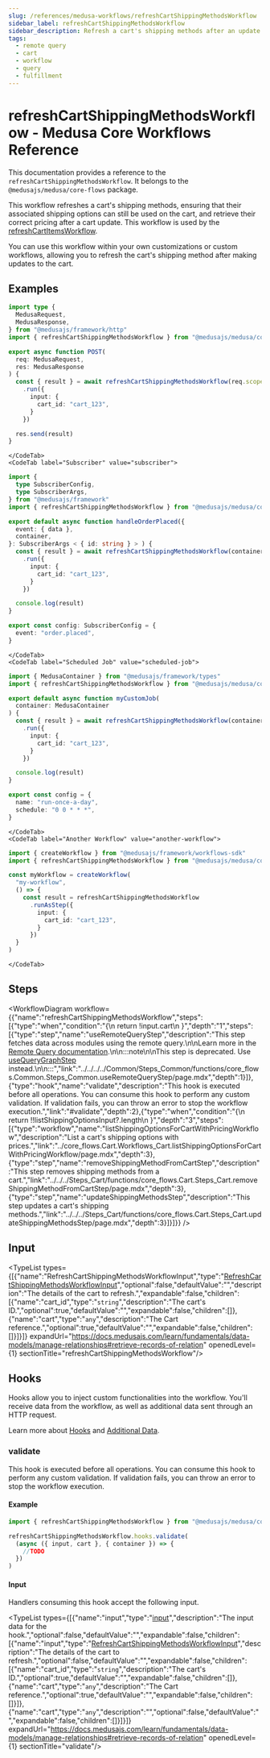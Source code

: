 ```yaml
---
slug: /references/medusa-workflows/refreshCartShippingMethodsWorkflow
sidebar_label: refreshCartShippingMethodsWorkflow
sidebar_description: Refresh a cart's shipping methods after an update.
tags:
  - remote query
  - cart
  - workflow
  - query
  - fulfillment
---
```



# refreshCartShippingMethodsWorkflow - Medusa Core Workflows Reference

This documentation provides a reference to the `refreshCartShippingMethodsWorkflow`. It belongs to the `@medusajs/medusa/core-flows` package.

This workflow refreshes a cart's shipping methods, ensuring that their associated shipping options can still be used on the cart,
and retrieve their correct pricing after a cart update. This workflow is used by the [refreshCartItemsWorkflow](../core_flows.Cart.Workflows_Cart.refreshCartItemsWorkflow/page.mdx).

You can use this workflow within your own customizations or custom workflows, allowing you to refresh the cart's shipping method after making updates to the cart.

<SourceCodeLink link="https://github.com/medusajs/medusa/blob/cab00ff2b8935fdd788157ee36402ae59b079268/packages/core/core-flows/src/cart/workflows/refresh-cart-shipping-methods.ts#L52" />

## Examples

<CodeTabs group="workflow-exection">
    <CodeTab label="API Route" value="api-route">
    
```ts title="src/api/workflow/route.ts"
import type {
  MedusaRequest,
  MedusaResponse,
} from "@medusajs/framework/http"
import { refreshCartShippingMethodsWorkflow } from "@medusajs/medusa/core-flows"

export async function POST(
  req: MedusaRequest,
  res: MedusaResponse
) {
  const { result } = await refreshCartShippingMethodsWorkflow(req.scope)
    .run({
      input: {
        cart_id: "cart_123",
      }
    })

  res.send(result)
}
```

    </CodeTab>
    <CodeTab label="Subscriber" value="subscriber">
    
```ts title="src/subscribers/order-placed.ts"
import {
  type SubscriberConfig,
  type SubscriberArgs,
} from "@medusajs/framework"
import { refreshCartShippingMethodsWorkflow } from "@medusajs/medusa/core-flows"

export default async function handleOrderPlaced({
  event: { data },
  container,
}: SubscriberArgs < { id: string } > ) {
  const { result } = await refreshCartShippingMethodsWorkflow(container)
    .run({
      input: {
        cart_id: "cart_123",
      }
    })

  console.log(result)
}

export const config: SubscriberConfig = {
  event: "order.placed",
}
```

    </CodeTab>
    <CodeTab label="Scheduled Job" value="scheduled-job">
    
```ts title="src/jobs/message-daily.ts"
import { MedusaContainer } from "@medusajs/framework/types"
import { refreshCartShippingMethodsWorkflow } from "@medusajs/medusa/core-flows"

export default async function myCustomJob(
  container: MedusaContainer
) {
  const { result } = await refreshCartShippingMethodsWorkflow(container)
    .run({
      input: {
        cart_id: "cart_123",
      }
    })

  console.log(result)
}

export const config = {
  name: "run-once-a-day",
  schedule: "0 0 * * *",
}
```

    </CodeTab>
    <CodeTab label="Another Workflow" value="another-workflow">
    
```ts title="src/workflows/my-workflow.ts"
import { createWorkflow } from "@medusajs/framework/workflows-sdk"
import { refreshCartShippingMethodsWorkflow } from "@medusajs/medusa/core-flows"

const myWorkflow = createWorkflow(
  "my-workflow",
  () => {
    const result = refreshCartShippingMethodsWorkflow
      .runAsStep({
        input: {
          cart_id: "cart_123",
        }
      })
  }
)
```

    </CodeTab>
  </CodeTabs>

## Steps

<WorkflowDiagram workflow={{"name":"refreshCartShippingMethodsWorkflow","steps":[{"type":"when","condition":"{\n      return !input.cart\n    }","depth":"1","steps":[{"type":"step","name":"useRemoteQueryStep","description":"This step fetches data across modules using the remote query.\n\nLearn more in the [Remote Query documentation](https://docs.medusajs.com/learn/fundamentals/module-links/query).\n\n:::note\n\nThis step is deprecated. Use [useQueryGraphStep](../../../../Common/Steps_Common/functions/core_flows.Common.Steps_Common.useQueryGraphStep/page.mdx) instead.\n\n:::","link":"../../../../Common/Steps_Common/functions/core_flows.Common.Steps_Common.useRemoteQueryStep/page.mdx","depth":1}]},{"type":"hook","name":"validate","description":"This hook is executed before all operations. You can consume this hook to perform any custom validation. If validation fails, you can throw an error to stop the workflow execution.","link":"#validate","depth":2},{"type":"when","condition":"{\n      return !!listShippingOptionsInput?.length\n    }","depth":"3","steps":[{"type":"workflow","name":"listShippingOptionsForCartWithPricingWorkflow","description":"List a cart's shipping options with prices.","link":"../core_flows.Cart.Workflows_Cart.listShippingOptionsForCartWithPricingWorkflow/page.mdx","depth":3},{"type":"step","name":"removeShippingMethodFromCartStep","description":"This step removes shipping methods from a cart.","link":"../../../Steps_Cart/functions/core_flows.Cart.Steps_Cart.removeShippingMethodFromCartStep/page.mdx","depth":3},{"type":"step","name":"updateShippingMethodsStep","description":"This step updates a cart's shipping methods.","link":"../../../Steps_Cart/functions/core_flows.Cart.Steps_Cart.updateShippingMethodsStep/page.mdx","depth":3}]}]}} />

## Input

<TypeList types={[{"name":"RefreshCartShippingMethodsWorkflowInput","type":"[RefreshCartShippingMethodsWorkflowInput](../../../../types/core_flows.RefreshCartShippingMethodsWorkflowInput/page.mdx)","optional":false,"defaultValue":"","description":"The details of the cart to refresh.","expandable":false,"children":[{"name":"cart_id","type":"`string`","description":"The cart's ID.","optional":true,"defaultValue":"","expandable":false,"children":[]},{"name":"cart","type":"`any`","description":"The Cart reference.","optional":true,"defaultValue":"","expandable":false,"children":[]}]}]} expandUrl="https://docs.medusajs.com/learn/fundamentals/data-models/manage-relationships#retrieve-records-of-relation" openedLevel={1} sectionTitle="refreshCartShippingMethodsWorkflow"/>

## Hooks

Hooks allow you to inject custom functionalities into the workflow. You'll receive data from the workflow, as well as additional data sent through an HTTP request.

Learn more about [Hooks](https://docs.medusajs.com/learn/fundamentals/workflows/workflow-hooks) and [Additional Data](https://docs.medusajs.com/learn/fundamentals/api-routes/additional-data).

### validate

This hook is executed before all operations. You can consume this hook to perform any custom validation. If validation fails, you can throw an error to stop the workflow execution.

#### Example

```ts
import { refreshCartShippingMethodsWorkflow } from "@medusajs/medusa/core-flows"

refreshCartShippingMethodsWorkflow.hooks.validate(
  (async ({ input, cart }, { container }) => {
    //TODO
  })
)
```

#### Input

Handlers consuming this hook accept the following input.

<TypeList types={[{"name":"input","type":"[input](../../../core_flows.Cart.Workflows_Cart/page.mdx#__type-12)","description":"The input data for the hook.","optional":false,"defaultValue":"","expandable":false,"children":[{"name":"input","type":"[RefreshCartShippingMethodsWorkflowInput](../../../../types/core_flows.RefreshCartShippingMethodsWorkflowInput/page.mdx)","description":"The details of the cart to refresh.","optional":false,"defaultValue":"","expandable":false,"children":[{"name":"cart_id","type":"`string`","description":"The cart's ID.","optional":true,"defaultValue":"","expandable":false,"children":[]},{"name":"cart","type":"`any`","description":"The Cart reference.","optional":true,"defaultValue":"","expandable":false,"children":[]}]},{"name":"cart","type":"`any`","description":"","optional":false,"defaultValue":"","expandable":false,"children":[]}]}]} expandUrl="https://docs.medusajs.com/learn/fundamentals/data-models/manage-relationships#retrieve-records-of-relation" openedLevel={1} sectionTitle="validate"/>
